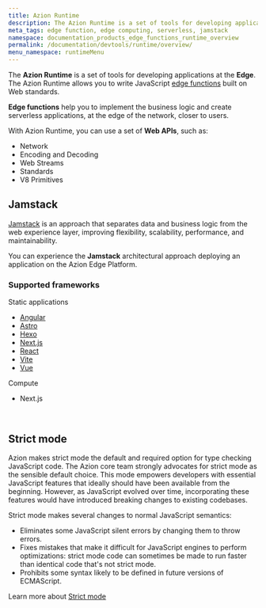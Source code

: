 ```yaml
---
title: Azion Runtime
description: The Azion Runtime is a set of tools for developing applications at the Edge. The Azion Runtime allows you to write JavaScript edge functions built on Web standards. Edge functions help you to implement the business logic and create serverless applications, at the edge of the network, closer to users.
meta_tags: edge function, edge computing, serverless, jamstack
namespace: documentation_products_edge_functions_runtime_overview
permalink: /documentation/devtools/runtime/overview/
menu_namespace: runtimeMenu
---
```




The **Azion Runtime** is a set of tools for developing applications at the **Edge**. The Azion Runtime allows you to write JavaScript [edge functions](/en/documentation/products/build/edge-application/edge-functions/) built on Web standards.

**Edge functions** help you to implement the business logic and create serverless applications, at the edge of the network, closer to users.

With Azion Runtime, you can use a set of **Web APIs**, such as:

- Network
- Encoding and Decoding
- Web Streams
- Standards
- V8 Primitives

## Jamstack

[Jamstack](https://jamstack.org/) is an approach that separates data and business logic from the web experience layer, improving flexibility, scalability, performance, and maintainability.

You can experience the **Jamstack** architectural approach deploying an application on the Azion Edge Platform.

### Supported frameworks

<Tag severity="info" client:only="vue">
  Static applications
</Tag>

- [Angular](/en/documentation/products/cli/frameworks/angular/)
- [Astro](/en/documentation/products/cli/frameworks/astro/)
- [Hexo](/en/documentation/products/cli/frameworks/hexo/)
- [Next.js](/en/documentation/products/cli/frameworks/next/)
- [React](/en/documentation/products/cli/frameworks/react/)
- [Vite](/en/documentation/products/cli/frameworks/vite/)
- [Vue](/en/documentation/products/cli/frameworks/vue/)

<Tag severity="info" client:only="vue">
  Compute
</Tag>

- Next.js

<br />
<LinkButton link="/en/documentation/products/devtools/azion-edge-runtime/frameworks-compatibility/" label="go to supported frameworks reference" outlined target="_blank" />
<LinkButton link="/en/documentation/products/edge-application/edge-functions/runtime-apis/javascript/" label="go to supported Web APIs reference" outlined target="_blank" />
<LinkButton link="/en/documentation/products/azion-edge-runtime/compatibility/node/" label="go to node.js support reference" outlined target="_blank" />



## Strict mode 

Azion makes strict mode the default and required option for type checking JavaScript code. The Azion core team strongly advocates for strict mode as the sensible default choice. This mode empowers developers with essential JavaScript features that ideally should have been available from the beginning. However, as JavaScript evolved over time, incorporating these features would have introduced breaking changes to existing codebases.

Strict mode makes several changes to normal JavaScript semantics:
- Eliminates some JavaScript silent errors by changing them to throw errors.
- Fixes mistakes that make it difficult for JavaScript engines to perform optimizations: strict mode code can sometimes be made to run faster than identical code that's not strict mode.
- Prohibits some syntax likely to be defined in future versions of ECMAScript.

Learn more about [Strict mode](https://developer.mozilla.org/en-US/docs/Web/JavaScript/Reference/Strict_mode)




